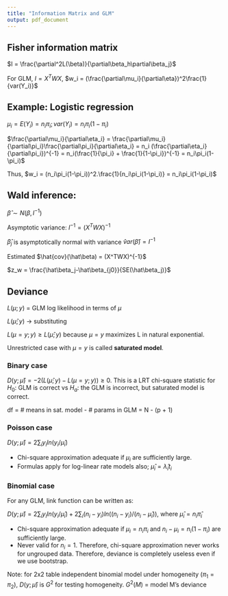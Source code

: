 ```yaml
---
title: "Information Matrix and GLM"
output: pdf_document
---
```


## Fisher information matrix

$I = \frac{\partial^2L(\beta)}{\partial\beta_h\partial\beta_j}$

For GLM, $I = X^TWX$, $w_i = (\frac{\partial\mu_i}{\partial\eta})^2\frac{1}{var(Y_i)}$

## Example: Logistic regression

$\mu_i = E(Y_i) = n_i\pi_i; var(Y_i) = n_i\pi_i(1-\pi_i)$

$\frac{\partial\mu_i}{\partial\eta_i} = \frac{\partial\mu_i}{\partial\pi_i}\frac{\partial\pi_i}{\partial\eta_i} = n_i (\frac{\partial\eta_i}{\partial\pi_i})^{-1} = n_i(\frac{1}{\pi_i} + \frac{1}{1-\pi_i})^{-1} = n_i\pi_i(1-\pi_i)$

Thus, $w_i = (n_i\pi_i(1-\pi_i))^2.\frac{1}{n_i\pi_i(1-\pi_i)} = n_i\pi_i(1-\pi_i)$

## Wald inference:

$\hat\beta \sim N(\beta, I^{-1})$

Asymptotic variance: $I^{-1} = (X^TWX)^{-1}$

$\hat\beta_j$ is asymptotically normal with variance $\hat var(\hat\beta) = I^{-1}$

Estimated $\hat{cov}(\hat\beta) = (X^TWX)^{-1}$

$z_w = \frac{\hat\beta_j-\hat\beta_{j0}}{SE(\hat\beta_j)}$

## Deviance

$L(\mu; y)$ = GLM log likelihood in terms of $\mu$

$L(\hat\mu; y)$ -> substituting

$L(\mu=y;y) \ge L(\hat\mu; y)$ because $\mu = y$ maximizes L in natural exponential.

Unrestricted case with $\mu = y$ is called **saturated model**.

### Binary case

$D(y; \hat\mu) = -2(L(\hat\mu; y) - L(\mu=y; y)) \ge 0$. This is a LRT chi-square statistic for $H_0:$ GLM is correct vs $H_a:$ the GLM is incorrect, but saturated model is correct.

df = # means in sat. model - # params in GLM = N - (p + 1)

### Poisson case

$D(y; \hat\mu) = 2\sum_i y_i ln(y_i/\hat\mu_i)$

- Chi-square approximation adequate if $\mu_i$ are sufficiently large.
- Formulas apply for log-linear rate models also; $\hat\mu_i = \hat\lambda_i t_i$

### Binomial case

For any GLM, link function can be written as:

$D(y; \hat\mu) = 2\sum_i y_i ln(y_i/\hat\mu_i) + 2\sum_i(n_i-y_i)ln((n_i-y_i)/(n_i-\hat\mu_i))$, where $\hat\mu_i = n_i\hat\pi_i$

- Chi-square approximation adequate if $\mu_i = n_i \pi_i$ and $n_i-\mu_i = n_i(1-\pi_i)$ are sufficiently large.
- Never valid for $n_i = 1$. Therefore, chi-square approximation never works for ungrouped data. Therefore, deviance is completely useless even if we use bootstrap.

Note: for 2x2 table independent binomial model under homogeneity $(\pi_1=\pi_2)$, $D(y;\hat\mu)$ is $G^2$ for testing homogeneity. $G^2(M)$ = model M's deviance